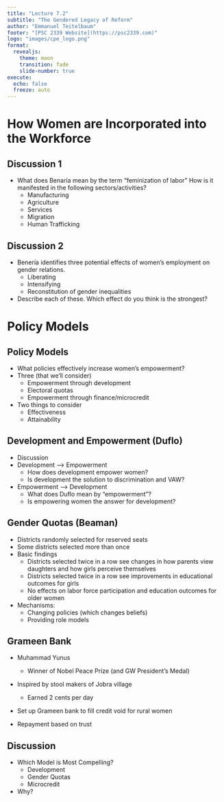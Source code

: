 ```yaml
---
title: "Lecture 7.2"
subtitle: "The Gendered Legacy of Reform"
author: "Emmanuel Teitelbaum"
footer: "[PSC 2339 Website](https://psc2339.com)"
logo: "images/cpe_logo.png"
format:
  revealjs:
    theme: moon
    transition: fade
    slide-number: true
execute:
  echo: false
  freeze: auto
---
```



# How Women are Incorporated into the Workforce

## Discussion 1

- What does Benaría mean by the term “feminization of labor” How is it manifested in the following sectors/activities? 
	- Manufacturing
	- Agriculture
	- Services
	- Migration
	- Human Trafficking

## Discussion 2

- Benería identifies three potential effects of women’s employment on gender relations. 
	- Liberating
	- Intensifying
	- Reconstitution of gender inequalities
- Describe each of these. Which effect do you think is the strongest? 


# Policy Models

## Policy Models

- What policies effectively increase women’s empowerment?
- Three (that we’ll consider)
	- Empowerment through development 
	- Electoral quotas 
	- Empowerment through finance/microcredit 
- Two things to consider
	- Effectiveness
	- Attainability

## Development and Empowerment (Duflo)

- Discussion
- Development --> Empowerment
  - How does development empower women? 
  - Is development the solution to discrimination and VAW? 

- Empowerment --> Development
  - What does Duflo mean by "empowerment"?  
  - Is empowering women the answer for development?  

## Gender Quotas (Beaman) {.smaller}

- Districts randomly selected for reserved seats
- Some districts selected more than once
- Basic findings
	- Districts selected twice in a row see changes in how parents view daughters and how girls perceive themselves
	- Districts selected twice in a row see improvements in educational outcomes for girls
	- No effects on labor force participation and education outcomes for older women 
- Mechanisms:
	- Changing policies (which changes beliefs)
	- Providing role models

## Grameen Bank

- Muhammad Yunus
	- Winner of Nobel Peace Prize (and GW President's Medal)

- Inspired by stool makers of Jobra village
	- Earned 2 cents per day

- Set up Grameen bank to fill credit void for rural women

- Repayment based on trust


## Discussion

- Which Model is Most Compelling? 
	- Development 
	- Gender Quotas
	- Microcredit

- Why? 
